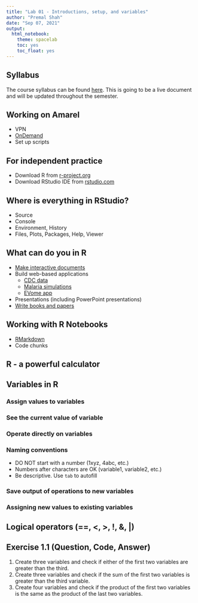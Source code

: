 ```yaml
---
title: "Lab 01 - Introductions, setup, and variables"
author: "Premal Shah"
date: "Sep 07, 2021"
output: 
  html_notebook:
    theme: spacelab
    toc: yes
    toc_float: yes
---
```


## Syllabus

The course syllabus can be found [here](https://github.com/shahlab/teaching/tree/master/2021-Fall-CompGen/README.md). This is going to be a live document and will be updated throughout the semester.

## Working on Amarel
- VPN
- [OnDemand](ondemand.hpc.rutgers.edu)
- Set up scripts

## For independent practice

- Download R from [r-project.org](https://www.r-project.org/)
- Download RStudio IDE from [rstudio.com](https://www.rstudio.com/products/rstudio/download/)

## Where is everything in RStudio?

- Source 
- Console
- Environment, History
- Files, Plots, Packages, Help, Viewer

## What can do you in R
- [Make interactive documents](http://timelyportfolio.github.io/rCharts_nyt_home_price/)
- Build web-based applications
  - [CDC data](https://gallery.shinyapps.io/CDCPlot/)
  - [Malaria simulations](https://econometricsbysimulation.shinyapps.io/Dynamic-Pro/)
  - [EVome app](https://myevome.shinyapps.io/evome-app/)
- Presentations (including PowerPoint presentations)
- [Write books and papers](https://bookdown.org/yihui/bookdown/)

## Working with R Notebooks
- [RMarkdown](https://rmarkdown.rstudio.com/lesson-1.html)
- Code chunks

## R - a powerful calculator

## Variables in R

### Assign values to variables

### See the current value of variable

### Operate directly on variables

### Naming conventions
  - DO NOT start with a number (1xyz, 4abc, etc.)
  - Numbers after characters are OK (variable1, variable2, etc.)
  - Be descriptive. Use `tab` to autofill
  
### Save output of operations to new variables

### Assigning new values to existing variables

## Logical operators (==, <, >, !, &, |)

## Exercise 1.1 (Question, Code, Answer)
1. Create three variables and check if either of the first two variables are greater than the third.
2. Create three variables and check if the sum of the first two variables is greater than the third variable.
3. Create four variables and check if the product of the first two variables is the same as the product of the last two variables.
